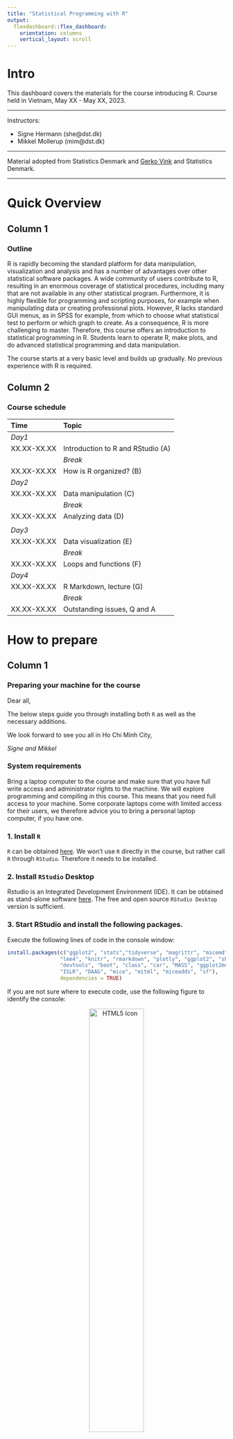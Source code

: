 ---
title: "Statistical Programming with R"
output: 
  flexdashboard::flex_dashboard:
    orientation: columns
    vertical_layout: scroll
---



<!-- ```{r setup, include=FALSE} -->
<!-- knitr::opts_chunk$set(echo = TRUE) -->
<!-- library(vembedr) -->

<!-- ``` -->



# Intro {.sidebar}

This dashboard covers the materials for the course introducing R. Course held in Vietnam, May XX - May XX, 2023.

---

Instructors: 

 - Signe Hermann (she@dst.dk)
 - Mikkel Mollerup (mim@dst.dk)


---

Material adopted from Statistics Denmark and [Gerko Vink](https://github.com/gerkovink/R) and Statistics Denmark.


---
# Quick Overview

## Column 1

### Outline
R is rapidly becoming the standard platform for data manipulation, visualization and analysis and has a number of advantages over other statistical software packages. A wide community of users contribute to R, resulting in an enormous coverage of statistical procedures, including many that are not available in any other statistical program. Furthermore, it is highly flexible for programming and scripting purposes, for example when manipulating data or creating professional plots. However, R lacks standard GUI menus, as in SPSS for example, from which to choose what statistical test to perform or which graph to create. As a consequence, R is more challenging to master. Therefore, this course offers an introduction to statistical programming in R. Students learn to operate R, make plots, and do advanced statistical programming and data manipulation. 


The course starts at a very basic level and builds up gradually. No previous experience with R is required.

## Column 2

### Course schedule 

| Time        | Topic                                           |
|:------------|:------------------------------------------------|
| *Day1*      |                                                 |
| XX.XX-XX.XX | Introduction to R and RStudio (A)               |
|             | *Break*                                         |
| XX.XX-XX.XX | How is R organized? (B)                         |                 
| *Day2*      |                                                 |
| XX.XX-XX.XX | Data manipulation (C)                           |
|             | *Break*                                         |     
| XX.XX-XX.XX | Analyzing data (D)                              |
|             |                                                 |
| *Day3*      |                                                 |
| XX.XX-XX.XX | Data visualization (E)                          |
|             | *Break*                                         |             
| XX.XX-XX.XX | Loops and functions (F)                         |
| *Day4*      |                                                 |
| XX.XX-XX.XX|  R Markdown, lecture (G)                         |
|             | *Break*                                         |
| XX.XX-XX.XX | Outstanding issues, Q and A                     |


# How to prepare

## Column 1

### Preparing your machine for the course
Dear all, 

The below steps guide you through installing both `R` as well as the necessary additions.

We look forward to see you all in Ho Chi Minh City,  

*Signe and Mikkel*

### **System requirements**

Bring a laptop computer to the course and make sure that you have full write access and administrator rights to the machine. We will explore programming and compiling in this course. This means that you need full access to your machine. Some corporate laptops come with limited access for their users, we therefore advice you to bring a personal laptop computer, if you have one. 

### **1. Install `R`**
`R` can be obtained [here](https://cran.r-project.org). We won't use `R` directly in the course, but rather call `R` through `RStudio`. Therefore it needs to be installed. 

### **2. Install `RStudio` Desktop**

Rstudio is an Integrated Development Environment (IDE). It can be obtained as stand-alone software [here](https://www.posit.co/downloads/). The free and open source `RStudio Desktop` version is sufficient.

### **3. Start RStudio and install the following packages. **

Execute the following lines of code in the console window:

```{r eval=FALSE, echo = TRUE}
install.packages(c("ggplot2", "stats","tidyverse", "magrittr", "micemd", "jomo", "pan", 
                 "lme4", "knitr", "rmarkdown", "plotly", "ggplot2", "shiny", 
                 "devtools", "boot", "class", "car", "MASS", "ggplot2movies", 
                 "ISLR", "DAAG", "mice", "mitml", "miceadds", "sf"), 
                 dependencies = TRUE)
```


If you are not sure where to execute code, use the following figure to identify the console:

<center>
  <img src="console.png" alt="HTML5 Icon" width = 50%>
</center>

Just copy and paste the installation command and press the return key. When asked 

```{r eval = FALSE, echo = TRUE}
Do you want to install from sources the package which needs 
compilation? (Yes/no/cancel)
```

type `Yes` in the console and press the return key. 

# Day1

## Column 1

### Day1's materials
We adapt the course as we go. To ensure that you work with the latest iteration of the course materials, we advice all course participants to access the materials online.

- Part A: Introduction
    - [Lecture A](Contents/Material/Part A - Introduction/Lecture_A.html){target="_blank"}
    - [Practical A](Contents/Material/Part A - Introduction/Practical_A_walkthrough.html){target="_blank"}
    - [`notebook.R`](Contents/Material/Part A - Introduction/notebook.R){target="_blank"}
    - [`markdown.Rmd`](Contents/Material/Part A - Introduction/markdown.Rmd){target="_blank"}
- Part B: How is `R` organized?
    <!-- - [Lecture B](Contents/Material/Part B - How is R organized/Lecture_B.html){target="_blank"} -->
    - [Lecture B](Contents/Material/Part B - How is R organized/Lecture-B_november.html){target="_blank"}
    - [Practical B](Contents/Material/Part B - How is R organized/Practical_B.html){target="_blank"}
    - [Practical B with solutions](Contents/Material/Part B - How is R organized/Practical_B_walkthrough.html){target="_blank"}
    - [`boys.RData`](Contents/Material/Part B - How is R organized/boys.RData)


All lectures are in `html` format. Practicals are are provided both as naked questions but also with ample explanations and solutions - choose according to your taste!


## Column 2

### Useful references

- [The tidyverse style guide](https://style.tidyverse.org)

The above links are useful references that connect to today's materials. 

### About `rmarkdown`


<iframe src="https://player.vimeo.com/video/178485416?color=428bca&title=0&byline=0&portrait=0" data-external= "1"
height = "300" width="450" frameborder="0"> </iframe>

<br>
See also [this `rmarkdown` cheat sheet](Contents/Material/Part A - Introduction/rmarkdown_cheat_sheet.pdf).

# Day2

## Column 1

### Day2's materials
We adapt the course as we go. To ensure that you work with the latest iteration of the course materials, we advice all course participants to access the materials online.

- Part C: Data manipulation
    - [Lecture C](Contents/Material/Part C - Data manipulation/Lecture_C.html)
    - [Practical C](Contents/Material/Part C - Data manipulation/Practical_C_webex.html)
- Part D: Analyzing data 
    - [Lecture D](Contents/Material/Part D - Analyzing data/Lecture_D.html)
    - [Practical D](Contents/Material/Part D - Analyzing data/Practical_D_november.html)
    - [Practical D with solutions](Contents/Material/Part D - Analyzing data/Practical_D_walkthrough_november.html)

    
All lectures are in `html` format. Practicals are are provided both as naked questions but also with ample explanations and solutions - choose according to your taste!

## Column 2

### Useful references
<!-- - [The Google R style guide](https://google.github.io/styleguide/Rguide.xml) -->
- [`magrittr`](https://magrittr.tidyverse.org)
- [`R` for Data Science](http://r4ds.had.co.nz) - [Chapter 18 on pipes](http://r4ds.had.co.nz/pipes.html)
- [R-bloggers tutorial on pipes](https://www.r-bloggers.com/2017/12/pipes-in-r-tutorial-for-beginners/)
- [pipe tutorial on datacamp](https://www.datacamp.com/community/tutorials/pipe-r-tutorial)

The above links are useful references that connect to today's materials.

# Day3

## Column 1

### Day3's materials
We adapt the course as we go. To ensure that you work with the latest iteration of the course materials, we advice all course participants to access the materials online.

- Part E: Data visualization
    - [Lecture E](Contents/Material/Part E - Data visualization/Lecture_E.html){target="_blank"}
    - [Practical E with base R](Contents/Material/Part E - Data visualization/Practical_E_webex.html){target="_blank"}
    - [Practical E with ggplot](Contents/Material/Part E - Data visualization/Practical_E_webex_ggplot.html){target="_blank"}
    <!-- - [Practical E](Contents/Material/Part E - Data visualization/Practical_E.html){target="_blank"} -->
    <!-- - [Practical E with solutions](Contents/Material/Part E - Data visualization/Practical_E_walkthrough.html){target="_blank"} -->
    <!-- - [Practical E with solutions - using ggplot](Contents/Material/Part E - Data visualization/Practical_E_walkthrough_ggplot.html){target="_blank"} -->
    - [`DK_map.shp`](Contents/Material/Part E - Data visualization/DK_map.shp), [`DK_map.shx`](Contents/Material/Part E - Data visualization/DK_map.shx), [`DK_map.dbf`](Contents/Material/Part E - Data visualization/DK_map.dbf) shapefiles for mapping data on Danish municipalities
- Part F: Loops and functions
    - [Lecture F](Contents/Material/Part F - Loops and functions/Lecture_F.html){target="_blank"}
    - [Practical F](Contents/Material/Part F - Loops and functions/Practical_F.html){target="_blank"}
    - [Practical F with solutions](Contents/Material/Part F - Loops and functions/Practical_F_walkthrough.html){target="_blank"}
    - [New Lecture F](Contents/Material/Part F - Loops and functions/Lecture_F_new.html){target="_blank"}
    - [New Practical F](Contents/Material/Part F - Loops and functions/Practical_F_new.html){target="_blank"}
    - [New Practical F with solutions](Contents/Material/Part F - Loops and functions/Practical_F_walkthrough_new.html){target="_blank"}
    

All lectures are in `html` format. Practicals are are provided both as naked questions but also with ample explanations and solutions - choose according to your taste!


## Column 2

### Useful references


- [The `ggplot2` reference page](https://ggplot2.tidyverse.org/reference/)

The above link details pretty much all you can do with package `ggplot2`.

- [Geocomputation with `R`](https://bookdown.org/robinlovelace/geocompr/)

The `sf` setup for `R` is relatively new, and a lot of material about spatial data in `R` uses the older `sp` setup. This book is an introduction to spatial data the `sf` way.


# Day4

## Column 1

### Day4's materials
We adapt the course as we go. To ensure that you work with the latest iteration of the course materials, we advice all course participants to access the materials online.

- Part G: R Markdown
    - [Lecture G](Contents/Material/Part G - R Markdown/Lecture_G.html){target="_blank"}
    - [Practical G](Contents/Material/Part G - R Markdown/Practical_G_webex.html){target="_blank"}
    - [Ideas for practical](Contents/Material/Part G - R Markdown/Some_graphs.html){target="_blank"}
    - [`Some_graphs.Rmd`](Contents/Material/Part G - R Markdown/Some_graphs.Rmd) Corresponding Rmd file for the Ideas.
    
All lectures are in `html` format. Practicals are are provided both as naked questions but also with ample explanations and solutions - choose according to your taste!


## Column 2

### Useful references


- [Create awesome HTML tables with `knitr::kable` and `kableExtra`](https://cran.r-project.org/web/packages/kableExtra/vignettes/awesome_table_in_html.html)

- [R Markdown Cookbook](https://bookdown.org/yihui/rmarkdown-cookbook/)


# Misc

## column 1

### Miscellaneous

<!-- In the example we -->

<!-- - Read and write data in different formats -->
<!-- - Learn about file paths -->
<!-- - Learn to find and set working directory -->
<!-- - Make a two-way table -->
<!-- - Make a scatter plot in ggplot -->
<!-- - Draw a sample -->
<!-- - Make a scatter plot with regression line -->

<!-- Example code and data: -->

<!-- - [`Example_GSS.R`](Contents/Material/GSS/Example_GSS.R){target="_blank"}  R file! -->
<!-- - [`00_GHA_BASICINFO.dta`](Contents/Material/GSS/00_GHA_BASICINFO.dta){target="_blank"}  GSS Stata file -->
<!-- - [`01_GHA_EXPFOOD.dta`](Contents/Material/GSS/01_GHA_EXPFOOD.dta){target="_blank"} GSS Stata file -->
<!-- - [`glss7.csv`](Contents/Material/GSS/glss7.csv){target="_blank"} GSS csv file -->
<!-- - [`glss7.xlsx`](Contents/Material/GSS/glss7.xlsx){target="_blank"} GSS Excel file -->



# Further studies

## Column 1

### What to do after the course

The following references are currently available for free, either as pdfs or as extensive webpages (written with [RMarkdown](https://rmarkdown.rstudio.com/) and [bookdown](https://bookdown.org/)). They are all very useful and we highly recommend them. 

- [R for Data Science](https://r4ds.had.co.nz): written by Hadley Wickham and Garrett Grolemund this book relies almost exclusively on the [tidyverse](https://www.tidyverse.org/) approach to data analysis. Many highly effective tools will be right at your fingertips after reading this book and working through the many exercises.
- [Hands-On Programming with R](https://rstudio-education.github.io/hopr/): a great read by Garrett Grolemund emphasizing programming techniques with R. 
- [Advanced R](https://adv-r.hadley.nz/): You want to gain deeper knowledge of R and you wnat to learn from one of the most influential R contributors. This one is for you!
- [Introduction to Statistical Learning](http://faculty.marshall.usc.edu/gareth-james/ISL/): an introductory book on statistical learning, with applications in R. The R code is somewhat old-style and you might be able to find newer packages for the tasks, but ths is a solid read well worth the effort.
- [Data Analysis and Graphics Using R](http://www.pindex.com/uploads/post_docs/Maindonald%20Data%20Analysis%20and%20Graphics(PINDEX-DOC-6953).pdf): a detailed book that covers a lot about categorical data analysis and fitting `glm`s in `R`.
- [Happy Git and GitHub for the useR ](https://happygitwithr.com/index.html): a great introduction to version control using Git and GitHub together with RStudio. Written by Jenny Bryan in a very concise style. Highly recommended!

<!-- ## Column 2 -->

<!-- ### For fun -->
<!-- <blockquote class="twitter-tweet" data-lang="en"><p lang="en" dir="ltr">My wife asked me what machine learning is and I said: remember when we ordered the hot plate for the boat and amazon suggested buying all the equipment needed to make a full meth lab?</p>&mdash; (((Kane Baccigalupi))) (@rubyghetto) <a href="https://twitter.com/rubyghetto/status/1058220004301127680?ref_src=twsrc%5Etfw">November 2, 2018</a></blockquote> -->
<!-- <script async src="https://platform.twitter.com/widgets.js" charset="utf-8"></script> -->